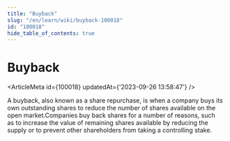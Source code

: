 ```yaml
---
title: "Buyback"
slug: "/en/learn/wiki/buyback-100018"
id: "100018"
hide_table_of_contents: true
---
```



# Buyback

<ArticleMeta id={100018} updatedAt={'2023-09-26 13:58:47'} />
<div className='border-solid border-b border-t-0 my-4 border-[var(--ifm-color-gray-300)]' />

A buyback, also known as a share repurchase, is when a company buys its own outstanding shares to reduce the number of shares available on the open market.Companies buy back shares for a number of reasons, such as to increase the value of remaining shares available by reducing the supply or to prevent other shareholders from taking a controlling stake.
